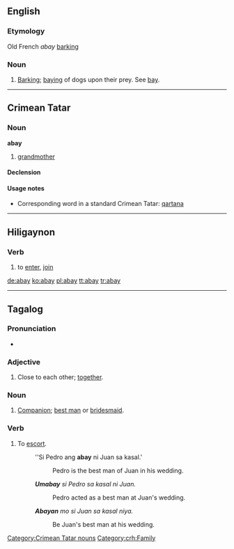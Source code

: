 ==English==

===Etymology===
Old French ''abay'' [[barking]]

===Noun===
{{en-noun}}

# {{obsolete}} [[barking|Barking]]; [[baying]] of dogs upon their prey. See [[bay]].

----

==Crimean Tatar==

===Noun===
'''abay''' {{context|Northern dialect}}

# [[grandmother]]

====Declension====
{{crh-latin-noun|nıñ|ğa|nı|da|dan}}

====Usage notes====
* Corresponding word in a standard Crimean Tatar: [[qartana]]

[[Category:Crimean Tatar nouns]]
[[Category:crh:Family]]

----

==Hiligaynon==

===Verb===
{{hil-verb|abáy|dim=abay-abay|dim-stress=abáy-abáy|caus=paabay|caus-stress=paabáy|freq=abay-abay|freq-stress=abáy-abáy}}

# to [[enter]], [[join]]

[[de:abay]]
[[ko:abay]]
[[pl:abay]]
[[tt:abay]]
[[tr:abay]]

----

==Tagalog==

===Pronunciation===
* {{audio|Tl-ph-abay.ogg|Audio}}

===Adjective===
{{tl-adj}}

# Close to each other; [[together]].

===Noun===
{{tl-noun}}

# [[companion|Companion]]; [[best man]] or [[bridesmaid]].

===Verb===
{{infl|tl|verb}}

# To [[escort]].
#:''Si Pedro ang '''abay''' ni Juan sa kasal.'
#::Pedro is the best man of Juan in his wedding.
#:'''''Umabay''' si Pedro sa kasal ni Juan.''
#::Pedro acted as a best man at Juan's wedding.
#:'''''Abayan''' mo si Juan sa kasal niya.''
#::Be Juan's best man at his wedding.